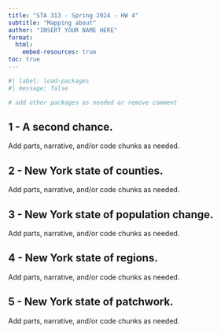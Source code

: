 ```yaml
---
title: "STA 313 - Spring 2024 - HW 4"
subtitle: "Mapping about"
author: "INSERT YOUR NAME HERE"
format:
  html:
    embed-resources: true
toc: true
---
```


```r
#| label: load-packages
#| message: false

# add other packages as needed or remove comment
```

## 1 - A second chance.

Add parts, narrative, and/or code chunks as needed.

## 2 - New York state of counties.

Add parts, narrative, and/or code chunks as needed.

## 3 - New York state of population change.

Add parts, narrative, and/or code chunks as needed.

## 4 - New York state of regions.

Add parts, narrative, and/or code chunks as needed.

## 5 - New York state of patchwork.

Add parts, narrative, and/or code chunks as needed.
